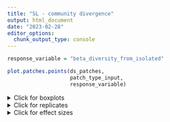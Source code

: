 ```yaml
---
title: "SL - community divergence"
output: html_document
date: "2023-02-28"
editor_options: 
  chunk_output_type: console
---
```


```r
response_variable = "beta_diversity_from_isolated"
```

```r
plot.patches.points(ds_patches,
                    patch_type_input,
                    response_variable)
```

<details>
  <summary>Click for boxplots</summary>
```r
plot.patches.boxplots(patch_type_input,
                      response_variable)
```
</details>

<details>
  <summary>Click for replicates</summary>
```r
plot.patches.replicates(patch_type_input,
                        response_variable)
```
</details>

<details>
  <summary>Click for effect sizes</summary>
```r
plot.patches.points.ES(ds_patches_effect_size, 
                       patch_type_input,
                       paste0(response_variable, "_d"))
```
</details>